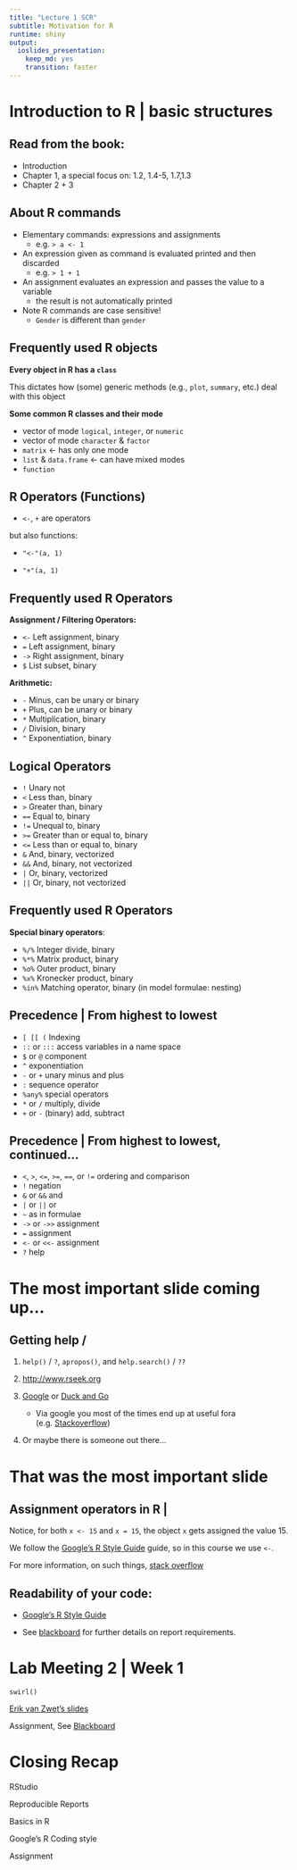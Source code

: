 ```yaml
---
title: "Lecture 1 SCR"
subtitle: Motivation for R
runtime: shiny
output:
  ioslides_presentation:
    keep_md: yes
    transition: faster
---
```





# Introduction to R | basic structures

## Read from the book:

- Introduction
- Chapter 1, a special focus on: 1.2, 1.4-5, 1.7,1.3
- Chapter 2 + 3


## About R commands   

- Elementary commands: expressions and assignments
  +  e.g. `> a <- 1`
  
- An expression given as command is evaluated printed and then discarded
  + e.g. `> 1 + 1`
  
- An assignment evaluates an expression and passes the value to a variable 
    + the result is not automatically printed

- Note R commands are case sensitive!
    + `Gender` is different than `gender`
  

## Frequently used R objects

**Every object in R has a `class`**

This dictates how (some) generic methods (e.g., `plot`, `summary`, etc.) deal with this object

**Some common R classes and their mode**

- vector of mode `logical`, `integer`, or `numeric` 
- vector of mode `character` & `factor`
- `matrix` <- has only one mode
- `list` & `data.frame` <- can have mixed modes
- `function`

## R Operators (Functions)

- `<-`, `+` are operators

but also functions:

- `"<-"(a, 1)`

- `"+"(a, 1)`



## Frequently used R Operators

**Assignment / Filtering Operators:**

- `<-`   Left assignment, binary
- `=`	Left assignment, binary
- `->` 	Right assignment, binary
- `$` 	List subset, binary


**Arithmetic:**

- `-`   Minus, can be unary or binary
- `+` 	Plus, can be unary or binary 
- `*`   Multiplication, binary
- `/`   Division, binary
- `^`   Exponentiation, binary

## Logical Operators

- `!` Unary not
- `<` Less than, binary
- `>` Greater than, binary
- `==` Equal to, binary
- `!=` Unequal to, binary
- `>=` Greater than or equal to, binary
- `<=` Less than or equal to, binary
- `&` And, binary, vectorized
- `&&` And, binary, not vectorized
- `|` Or, binary, vectorized
- `||` Or, binary, not vectorized

## Frequently used R Operators

**Special binary operators**:

- `%/%`   Integer divide, binary
- `%*%`   Matrix product, binary
- `%o%`   Outer product, binary
- `%x%`   Kronecker product, binary
- `%in%`  Matching operator, binary (in model formulae: nesting)

## Precedence | From highest to lowest

- `[ [[ (` Indexing
- `::` or `:::`  access variables in a name space
- `$` or `@` 	component 
- `^` 		exponentiation
- `-` or `+` 	unary minus and plus
- `:` 		sequence operator
- `%any%`	special operators
- `*` or `/` 	multiply, divide
- `+` or `-` 	(binary) add, subtract

## Precedence | From highest to lowest, continued...

- `<`, `>`, `<=`, `>=`, `==`, or `!=`  ordering and comparison
- `!` 			negation
- `&` or `&&` 		and
- `|` or `||` 		or
- `~`			as in formulae
- `->` or `->>` assignment
- `=` 	assignment
- `<-` or `<<-` 		assignment
- `?`  help


# The most important slide coming up...

## Getting help / 

1. `help()` / `?`, `apropos()`, and `help.search()`  / `??`

2. [http://www.rseek.org](http://www.rseek.org)

3. [Google](https://www.google.nl) or [Duck and Go](https://duckduckgo.com)
     + Via google you most of the times end up at useful fora (e.g. [Stackoverflow](http://stackoverflow.com))
     
4. Or maybe there is someone out there...


# That was the most important slide




## Assignment operators in R |

Notice, for both `x <- 15` and `x = 15`, the object `x` gets assigned the value 15.

We follow the [Google's R Style Guide](https://google-styleguide.googlecode.com/svn/trunk/Rguide.xml) guide, so in this course we use `<-`. 

For more information, on such things, [stack overflow](http://stackoverflow.com/questions/1741820/assignment-operators-in-r-and)



## Readability of your code:

- [Google's R Style Guide](http://google-styleguide.googlecode.com/svn/trunk/Rguide.xml)

- See [blackboard](https://blackboard.leidenuniv.nl/webapps/blackboard/content/listContentEditable.jsp?content_id=_2983161_1&course_id=_152059_1&mode=reset) for further details on report requirements.



# Lab Meeting 2 |  Week 1

`swirl()` 

[Erik van Zwet's slides](https://blackboard.leidenuniv.nl/bbcswebdav/pid-3048653-dt-content-rid-2411264_1/courses/4373STCWR-1415FWN/R_intro_teacher.pdf)

Assignment,  See [Blackboard](https://workinglinkhere!)




# Closing Recap

RStudio

Reproducible Reports

Basics in R

Google's R Coding style

Assignment









